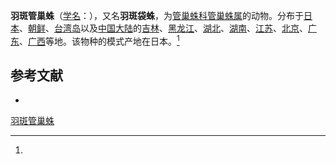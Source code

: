 {{Speciesbox
| name = 羽斑管巢蛛
| status = 
| status_system = 
| image = 
| genus = Clubiona
| species = jucunda
| authority = (Karsch, 1879)<ref name='id14253'>{{cite web| url =http://www.bioinfo.cn/db05/BjdwSpecies.php?action=view&id=14253| title =羽斑管巢蛛| work =《中国动物物种编目数据库》| publisher =中国科学院微生物研究所| author =中国科学院动物研究所| accessdate =2009-04-28| deadurl =yes| archiveurl =https://web.archive.org/web/20160305074021/http://www.bioinfo.cn/db05/BjdwSpecies.php?action=view&id=14253| archivedate =2016-03-05}}</ref>
}}

'''羽斑管巢蛛'''（[[学名|学名]]：{{lang|la|''Clubiona jucunda''}}），又名'''羽斑袋蛛'''，为[[管巢蛛科|管巢蛛科]][[管巢蛛属|管巢蛛属]]的动物。分布于[[日本|日本]]、[[朝鲜|朝鲜]]、[[台湾岛|台湾岛]]以及[[中国大陆|中国大陆]]的[[吉林|吉林]]、[[黑龙江|黑龙江]]、[[湖北|湖北]]、[[湖南|湖南]]、[[江苏|江苏]]、[[北京|北京]]、[[广东|广东]]、[[广西|广西]]等地。该物种的模式产地在日本。<ref name='id14253'/>

== 参考文献 ==
{{reflist}}
* {{TaiBNET| zh=羽斑袋蛛 | id=312519 | binomial=Clubiona jucunda | authority=Karsch, 1879 | var= | accessdate=2013-01-24}}
{{Wikispecies|Clubiona jucunda}}
{{Taxonbar|from=Q2019562}}

[[Category:管巢蛛属|羽斑管巢蛛]]


{{蜘蛛小作品}}